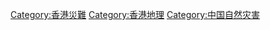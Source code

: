 [[Category:香港災難|Category:香港災難]] 
[[Category:香港地理|Category:香港地理]]
[[Category:中国自然灾害|Category:中国自然灾害]]